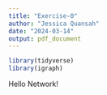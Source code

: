 ```yaml
---
title: "Exercise-0"
author: "Jessica Quansah"
date: "2024-03-14"
output: pdf_document
---
```



```r
library(tidyverse)
library(igraph)
```

Hello Network!
